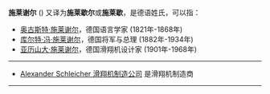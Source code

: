 '''施莱谢尔''' ({{lang|de|Schleicher}}) 又译为'''施莱歇尔'''或'''施莱歇'''，是德语姓氏，可以指：

* [[奥古斯特·施莱谢尔|奥古斯特·施莱谢尔]]，德国语言学家 (1821年-1868年)
* [[库尔特·冯·施莱谢尔|库尔特·冯·施莱谢尔]]，德国将军与总理 (1882年-1934年)
* [[亚历山大·施莱谢尔|亚历山大·施莱谢尔]]，德国滑翔机设计家 (1901年-1968年)

----

*[[Alexander_Schleicher滑翔机制造公司|Alexander Schleicher 滑翔机制造公司]] 是滑翔机制造商

----

{{disambig|Cat=四字消歧义}}